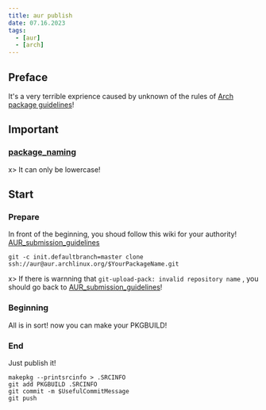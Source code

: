 ```yaml
---
title: aur publish
date: 07.16.2023
tags: 
  - [aur]
  - [arch]
---
```


## Preface
It's a very terrible exprience caused by unknown of the rules of [Arch package guidelines](https://wiki.archlinux.org/title/Arch_package_guidelines)!

## Important
### [package_naming](https://wiki.archlinux.org/title/Arch_package_guidelines#Package_naming)
x> It can only be lowercase!

## Start
### Prepare
In front of the beginning, you shoud follow this wiki for your authority!
[AUR_submission_guidelines](https://wiki.archlinux.org/title/AUR_submission_guidelines)

```shell
git -c init.defaultbranch=master clone ssh://aur@aur.archlinux.org/$YourPackageName.git
```

x> If there is warnning that `git-upload-pack: invalid repository name` , you should go back to [AUR_submission_guidelines](https://wiki.archlinux.org/title/AUR_submission_guidelines)!

### Beginning
All is in sort!
now you can make your PKGBUILD!

### End
Just publish it!
```shell
makepkg --printsrcinfo > .SRCINFO
git add PKGBUILD .SRCINFO
git commit -m $UsefulCommitMessage
git push
```
